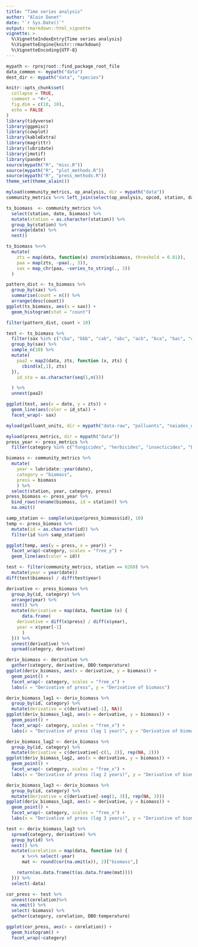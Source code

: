 ```yaml
---
title: "Time series analysis"
author: "Alain Danet"
date: "`r Sys.Date()`"
output: rmarkdown::html_vignette
vignette: >
  %\VignetteIndexEntry{Time series analysis}
  %\VignetteEngine{knitr::rmarkdown}
  %\VignetteEncoding{UTF-8}
---
```


```r
mypath <- rprojroot::find_package_root_file
data_common <- mypath("data")
dest_dir <- mypath("data", "species")
```

```r
knitr::opts_chunk$set(
  collapse = TRUE,
  comment = "#>",
  fig.dim = c(10, 10),
  echo = FALSE
)
library(tidyverse)
library(ggpmisc)
library(cowplot)
library(kableExtra)
library(magrittr)
library(lubridate)
library(jmotif)
library(pander)
source(mypath("R", "misc.R"))
source(mypath("R", "plot_methods.R"))
source(mypath("R", "press_methods.R"))
theme_set(theme_alain())
```

```r
myload(community_metrics, op_analysis, dir = mypath("data"))
community_metrics %<>% left_join(select(op_analysis, opcod, station, date))
```

```r
ts_biomass  <- community_metrics %>%
  select(station, date, biomass) %>%
  mutate(station = as.character(station)) %>%
  group_by(station) %>%
  arrange(date) %>%
  nest()

ts_biomass %<>%
  mutate(
    zts = map(data, function(x) znorm(x$biomass, threshold = 0.01)),
    paa = map(zts, ~paa(., 3)),
    sax = map_chr(paa, ~series_to_string(., 3))
  )
```

```r
pattern_dist <- ts_biomass %>%
  group_by(sax) %>%
  summarise(count = n()) %>%
  arrange(desc(count))
ggplot(ts_biomass, aes(x = sax)) +
  geom_histogram(stat = "count")

filter(pattern_dist, count > 10)
```

```r
test <- ts_biomass %>%
  filter(sax %in% c("cba", "bbb", "cab", "abc", "acb", "bca", "bac", "cbb")) %>%
  group_by(sax) %>%
  sample_n(10) %>%
  mutate(
    paa2 = map2(data, zts, function (x, zts) {
      cbind(x[,1], zts)
  }),
    id_sta = as.character(seq(1,n()))

  ) %>%
  unnest(paa2)

ggplot(test, aes(x = date, y = zts)) +
  geom_line(aes(color = id_sta)) +
  facet_wrap(~ sax)

```

```r
myload(polluant_units, dir = mypath("data-raw", "polluants", "naiades_data"))

myload(press_metrics, dir = mypath("data"))
press_year <- press_metrics %>%
  filter(category %in% c("fungicides", "herbicides", "insecticides", "DBO", "temperature"))

biomass <- community_metrics %>%
  mutate(
    year = lubridate::year(date),
    category = "biomass",
    press = biomass 
    ) %>%
  select(station, year, category, press)
press_biomass <- press_year %>%
  bind_rows(rename(biomass, id = station)) %>%
  na.omit()
```

```r
samp_station <- sample(unique(press_biomass$id), 10)
temp <- press_biomass %>%
  mutate(id = as.character(id)) %>%
  filter(id %in% samp_station)

ggplot(temp, aes(y = press, x = year)) +
  facet_wrap(~category, scales = "free_y") +
  geom_line(aes(color = id))

```

```r
test <- filter(community_metrics, station == 6268) %>%
  mutate(year = year(date))
diff(test$biomass) / diff(test$year)
```

```r
derivative <- press_biomass %>%
  group_by(id, category) %>%
  arrange(year) %>%
  nest() %>%
  mutate(derivative = map(data, function (x) {
      data.frame(
	derivative = diff(x$press) / diff(x$year),
	year = x$year[-1]
      )
  })) %>%
  unnest(derivative) %>%
  spread(category, derivative)
```

```r
deriv_biomass <- derivative %>%
  gather(category, derivative, DBO:temperature)
ggplot(deriv_biomass, aes(x = derivative, y = biomass)) +
  geom_point() +
  facet_wrap(~ category, scales = "free_x") +
  labs(x = "Derivative of press", y = "Derivative of biomass")
```

```r
deriv_biomass_lag1 <- deriv_biomass %>%
  group_by(id, category) %>%
  mutate(derivative = c(derivative[-1], NA))
ggplot(deriv_biomass_lag1, aes(x = derivative, y = biomass)) +
  geom_point() +
  facet_wrap(~ category, scales = "free_x") +
  labs(x = "Derivative of press (lag 1 year)", y = "Derivative of biomass")
```

```r
deriv_biomass_lag2 <- deriv_biomass %>%
  group_by(id, category) %>%
  mutate(derivative = c(derivative[-c(1, 2)], rep(NA, 2)))
ggplot(deriv_biomass_lag2, aes(x = derivative, y = biomass)) +
  geom_point() +
  facet_wrap(~ category, scales = "free_x") +
  labs(x = "Derivative of press (lag 2 years)", y = "Derivative of biomass")
```

```r
deriv_biomass_lag3 <- deriv_biomass %>%
  group_by(id, category) %>%
  mutate(derivative = c(derivative[-seq(1, 3)], rep(NA, 3)))
ggplot(deriv_biomass_lag3, aes(x = derivative, y = biomass)) +
  geom_point() +
  facet_wrap(~ category, scales = "free_x") +
  labs(x = "Derivative of press (lag 3 years)", y = "Derivative of biomass")

test <- deriv_biomass_lag3 %>%
  spread(category, derivative) %>%
  group_by(id) %>%
  nest() %>%
  mutate(corelation = map(data, function (x) {
      x %<>% select(-year)
      mat <- round(cor(na.omit(x)), 2)["biomass",]

    return(as.data.frame(t(as.data.frame(mat))))
  })) %>%
  select(-data)

cor_press <- test %>%
  unnest(corelation)%>%
  na.omit() %>%
  select(-biomass) %>%
  gather(category, corelation, DBO:temperature)

ggplot(cor_press, aes(x = corelation)) +
  geom_histogram() +
  facet_wrap(~category)
```
